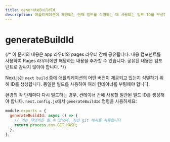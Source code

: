 ```yaml
---
title: generateBuildId
description: 애플리케이션이 제공되는 현재 빌드를 식별하는 데 사용되는 빌드 ID를 구성합니다.
---
```


# generateBuildId

{/* 이 문서의 내용은 app 라우터와 pages 라우터 간에 공유됩니다. <PagesOnly>내용</PagesOnly> 컴포넌트를 사용하여 Pages 라우터에만 해당하는 내용을 추가할 수 있습니다. 공유된 내용은 컴포넌트로 감싸지 않아야 합니다. */}

Next.js는 `next build` 중에 애플리케이션의 어떤 버전이 제공되고 있는지 식별하기 위해 ID를 생성합니다. 동일한 빌드를 사용하여 여러 컨테이너를 부팅해야 합니다.

환경의 각 단계마다 다시 빌드하는 경우, 컨테이너 간에 사용할 일관된 빌드 ID를 생성해야 합니다. `next.config.js`에서 `generateBuildId` 명령을 사용하세요:

```jsx filename="next.config.js"
module.exports = {
  generateBuildId: async () => {
    // 이는 무엇이든 될 수 있으며, 최신 git 해시를 사용합니다
    return process.env.GIT_HASH;
  },
};
```
